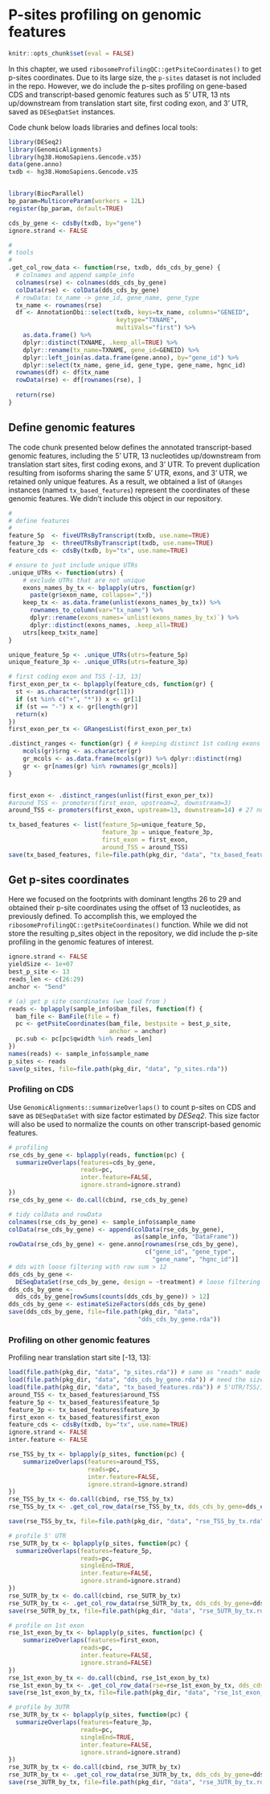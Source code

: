 # P-sites profiling on genomic features {#profiling}
```r
knitr::opts_chunk$set(eval = FALSE)
```
In this chapter, we used `ribosomeProfilingQC::getPsiteCoordinates()` to get p-sites coordinates. Due to its large size, the `p-sites` dataset is not included in the repo. However, we do include the p-sites profiling on gene-based CDS and transcript-based genomic features such as 5' UTR, 13 nts up/downstream from translation start site, first coding exon, and 3' UTR, saved as `DESeqDatSet` instances.

Code chunk below loads libraries and defines local tools:
```r
library(DESeq2)
library(GenomicAlignments)
library(hg38.HomoSapiens.Gencode.v35)
data(gene.anno)
txdb <- hg38.HomoSapiens.Gencode.v35


library(BiocParallel)
bp_param=MulticoreParam(workers = 12L)
register(bp_param, default=TRUE)

cds_by_gene <- cdsBy(txdb, by="gene")
ignore.strand <- FALSE

#
# tools
#
.get_col_row_data <- function(rse, txdb, dds_cds_by_gene) {
  # colnames and append sample_info
  colnames(rse) <- colnames(dds_cds_by_gene)
  colData(rse) <- colData(dds_cds_by_gene)
  # rowData: tx_name -> gene_id, gene_name, gene_type
  tx_name <- rownames(rse)
  df <- AnnotationDbi::select(txdb, keys=tx_name, columns="GENEID", 
                              keytype="TXNAME",
                              multiVals="first") %>% 
    as.data.frame() %>%
    dplyr::distinct(TXNAME, .keep_all=TRUE) %>%
    dplyr::rename(tx_name=TXNAME, gene_id=GENEID) %>%
    dplyr::left_join(as.data.frame(gene.anno), by="gene_id") %>%
    dplyr::select(tx_name, gene_id, gene_type, gene_name, hgnc_id)                       
  rownames(df) <- df$tx_name
  rowData(rse) <- df[rownames(rse), ]
  
  return(rse)
}
```

## Define genomic features
The code chunk presented below defines the annotated transcript-based genomic features, including the 5' UTR, 13 nucleotides up/downstream from translation start sites, first coding exons, and 3' UTR. To prevent duplication resulting from isoforms sharing the same 5' UTR, exons, and 3' UTR, we retained only unique features. As a result, we obtained a list of `GRanges` instances (named `tx_based_features`) represent the coordinates of these genomic features. We didn't include this object in our repository.

```r
#
# define features
#
feature_5p  <- fiveUTRsByTranscript(txdb, use.name=TRUE)
feature_3p  <- threeUTRsByTranscript(txdb, use.name=TRUE)
feature_cds <- cdsBy(txdb, by="tx", use.name=TRUE)

# ensure to just include unique UTRs
.unique_UTRs <- function(utrs) {
    # exclude UTRs that are not unique
    exons_names_by_tx <- bplapply(utrs, function(gr)
      paste(gr$exon_name, collapse=","))
    keep_tx <- as.data.frame(unlist(exons_names_by_tx)) %>%
      rownames_to_column(var="tx_name") %>%
      dplyr::rename(exons_names=`unlist(exons_names_by_tx)`) %>%
      dplyr::distinct(exons_names, .keep_all=TRUE)
    utrs[keep_tx$tx_name]                 
}

unique_feature_5p <- .unique_UTRs(utrs=feature_5p)
unique_feature_3p <- .unique_UTRs(utrs=feature_3p)

# first coding exon and TSS [-13, 13]
first_exon_per_tx <- bplapply(feature_cds, function(gr) {
  st <- as.character(strand(gr[1]))
  if (st %in% c("+", "*")) x <- gr[1]
  if (st == "-") x <- gr[length(gr)]
  return(x)
})
first_exon_per_tx <- GRangesList(first_exon_per_tx)

.distinct_ranges <- function(gr) { # keeping distinct 1st coding exons only
    mcols(gr)$rng <- as.character(gr)
    gr_mcols <- as.data.frame(mcols(gr)) %>% dplyr::distinct(rng)
    gr <- gr[names(gr) %in% rownames(gr_mcols)]
}


first_exon <- .distinct_ranges(unlist(first_exon_per_tx))
#around_TSS <- promoters(first_exon, upstream=2, downstream=3)
around_TSS <- promoters(first_exon, upstream=13, downstream=14) # 27 nucleotides, 13 up/downstream of TSS

tx_based_features <- list(feature_5p=unique_feature_5p, 
                          feature_3p = unique_feature_3p,
                          first_exon = first_exon, 
                          around_TSS = around_TSS)
save(tx_based_features, file=file.path(pkg_dir, "data", "tx_based_features.rda"))     
```

## Get p-sites coordinates
Here we focused on the footprints with dominant lengths 26 to 29 and obtained their p-site coordinates using the offset of 13 nucleotides, as previously defined. To accomplish this, we employed the `ribosomeProfilingQC::getPsiteCoordinates()` function. While we did not store the resulting p_sites object in the repository, we did include the p-site profiling in the genomic features of interest.

```r
ignore.strand <- FALSE
yieldSize <- 1e+07
best_p_site <- 13
reads_len <- c(26:29)
anchor <- "5end"

# (a) get p site coordinates (we load from )
reads <- bplapply(sample_info$bam_files, function(f) {
  bam_file <- BamFile(file = f)
  pc <- getPsiteCoordinates(bam_file, bestpsite = best_p_site,
                            anchor = anchor)
  pc.sub <- pc[pc$qwidth %in% reads_len]
})
names(reads) <- sample_info$sample_name
p_sites <- reads
save(p_sites, file=file.path(pkg_dir, "data", "p_sites.rda"))
```

### Profiling on CDS
Use `GenomicAlignments::summarizeOverlaps()` to count p-sites on CDS and save as `DESeqDataSet` with size factor estimated by _DESeq2_. This size factor will also be used to normalize the counts on other transcript-based genomic features.

```r
# profiling
rse_cds_by_gene <- bplapply(reads, function(pc) {
  summarizeOverlaps(features=cds_by_gene, 
                    reads=pc, 
                    inter.feature=FALSE,
                    ignore.strand=ignore.strand)
})
rse_cds_by_gene <- do.call(cbind, rse_cds_by_gene)

# tidy colData and rowData
colnames(rse_cds_by_gene) <- sample_info$sample_name
colData(rse_cds_by_gene) <- append(colData(rse_cds_by_gene), 
                                   as(sample_info, "DataFrame"))
rowData(rse_cds_by_gene) <- gene.anno[rownames(rse_cds_by_gene), 
                                      c("gene_id", "gene_type",
                                        "gene_name", "hgnc_id")]
# dds with loose filtering with row sum > 12
dds_cds_by_gene <- 
  DESeqDataSet(rse_cds_by_gene, design = ~treatment) # loose filtering             
dds_cds_by_gene <- 
  dds_cds_by_gene[rowSums(counts(dds_cds_by_gene)) > 12]
dds_cds_by_gene <- estimateSizeFactors(dds_cds_by_gene)
save(dds_cds_by_gene, file=file.path(pkg_dir, "data",
                                    "dds_cds_by_gene.rda"))
```

### Profiling on other genomic features 

Profiling near translation start site [-13, 13]:
```r
load(file.path(pkg_dir, "data", "p_sites.rda")) # same as "reads" made previously
load(file.path(pkg_dir, "data", "dds_cds_by_gene.rda")) # need the sizeFactor and column data
load(file.path(pkg_dir, "data", "tx_based_features.rda")) # 5'UTR/TSS/1stExon/3'UTR
around_TSS <- tx_based_features$around_TSS
feature_5p <- tx_based_features$feature_5p
feature_3p <- tx_based_features$feature_3p
first_exon <- tx_based_features$first_exon
feature_cds <- cdsBy(txdb, by="tx", use.name=TRUE)
ignore.strand <- FALSE
inter.feature <- FALSE

rse_TSS_by_tx <- bplapply(p_sites, function(pc) {
    summarizeOverlaps(features=around_TSS, 
                      reads=pc, 
                      inter.feature=FALSE,
                      ignore.strand=ignore.strand)
})
rse_TSS_by_tx <- do.call(cbind, rse_TSS_by_tx)
rse_TSS_by_tx <- .get_col_row_data(rse_TSS_by_tx, dds_cds_by_gene=dds_cds_by_gene, txdb=txdb)

save(rse_TSS_by_tx, file=file.path(pkg_dir, "data", "rse_TSS_by_tx.rda")) 
```

```r
# profile 5' UTR
rse_5UTR_by_tx <- bplapply(p_sites, function(pc) {
  summarizeOverlaps(features=feature_5p, 
                    reads=pc, 
                    singleEnd=TRUE,
                    inter.feature=FALSE,
                    ignore.strand=ignore.strand)
})
rse_5UTR_by_tx <- do.call(cbind, rse_5UTR_by_tx)
rse_5UTR_by_tx <- .get_col_row_data(rse_5UTR_by_tx, dds_cds_by_gene=dds_cds_by_gene, txdb=txdb)
save(rse_5UTR_by_tx, file=file.path(pkg_dir, "data", "rse_5UTR_by_tx.rda"))
```

```r
# profile on 1st exon
rse_1st_exon_by_tx <- bplapply(p_sites, function(pc) {
    summarizeOverlaps(features=first_exon, 
                    reads=pc, 
                    inter.feature=FALSE,
                    ignore.strand=FALSE)
})
rse_1st_exon_by_tx <- do.call(cbind, rse_1st_exon_by_tx)
rse_1st_exon_by_tx <- .get_col_row_data(rse=rse_1st_exon_by_tx, dds_cds_by_gene=dds_cds_by_gene, txdb=txdb)      
save(rse_1st_exon_by_tx, file=file.path(pkg_dir, "data", "rse_1st_exon_by_tx.rda")) 
```

```r
# profile by 3UTR
rse_3UTR_by_tx <- bplapply(p_sites, function(pc) {
  summarizeOverlaps(features=feature_3p, 
                    reads=pc, 
                    singleEnd=TRUE,
                    inter.feature=FALSE,
                    ignore.strand=ignore.strand)
})
rse_3UTR_by_tx <- do.call(cbind, rse_3UTR_by_tx)
rse_3UTR_by_tx <- .get_col_row_data(rse_3UTR_by_tx, dds_cds_by_gene=dds_cds_by_gene, txdb=txdb)
save(rse_3UTR_by_tx, file=file.path(pkg_dir, "data", "rse_3UTR_by_tx.rda"))
```



